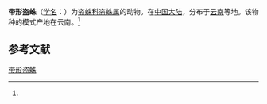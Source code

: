 {{Speciesbox
| name = 带形盗蛛
| status = 
| status_system = 
| image = 
| genus = Pisaura
| species = zonaformis
| authority = (Wang, 1993)<ref name='id13979'>{{cite web| url =http://www.bioinfo.cn/db05/BjdwSpecies.php?action=view&id=13979| title =带形盗蛛| work =《中国动物物种编目数据库》| publisher =中国科学院微生物研究所| author =中国科学院动物研究所| accessdate =2009-04-28| deadurl =yes| archiveurl =https://web.archive.org/web/20160305022146/http://www.bioinfo.cn/db05/BjdwSpecies.php?action=view&id=13979| archivedate =2016-03-05}}</ref>
}}

'''带形盗蛛'''（[[学名|学名]]：{{lang|la|''Pisaura zonaformis''}}）为[[盗蛛科|盗蛛科]][[盗蛛属|盗蛛属]]的动物。在[[中国大陆|中国大陆]]，分布于[[云南|云南]]等地。该物种的模式产地在云南。<ref name='id13979'/>

== 参考文献 ==
{{reflist}}

{{Wikispecies|Pisaura zonaformis}}

[[Category:盗蛛属|带形盗蛛]]


{{蜘蛛小作品}}